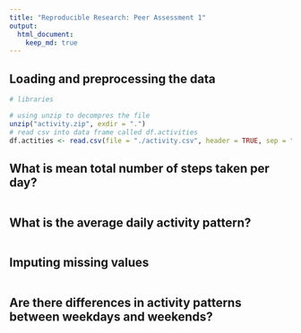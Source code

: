 ```yaml
---
title: "Reproducible Research: Peer Assessment 1"
output: 
  html_document:
    keep_md: true
---
```



## Loading and preprocessing the data
```r
# libraries

# using unzip to decompres the file
unzip("activity.zip", exdir = ".")
# read csv into data frame called df.activities
df.actities <- read.csv(file = "./activity.csv", header = TRUE, sep = ",", stringsAsFactors = FALSE)
```



## What is mean total number of steps taken per day?
```r


```


## What is the average daily activity pattern?
```r

```


## Imputing missing values
```r

```


## Are there differences in activity patterns between weekdays and weekends?
```r

```
